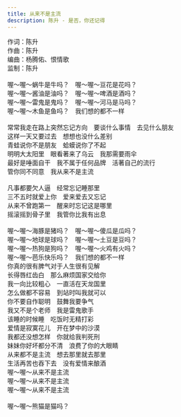 ```yaml
---
title: 从来不是主流
description: 陈升 - 是否，你还记得
---
```


作词：陈升<br />作曲：陈升<br />编曲：杨腾佑、恨情歌<br />监制：陈升<br /><br />喔～喔～蜗牛是牛吗？　喔～喔～豆花是花吗？<br />喔～喔～酱油是油吗？　喔～喔～啤酒是酒吗？<br />喔～喔～雷鬼是鬼吗？　喔～喔～河马是马吗？<br />喔～喔～木鱼是鱼吗？　我们想的都不一样<br /><br />常常我走在路上突然忘记方向　要谈什么事情　去见什么朋友<br />这样一天又要过去　想想也没什么差别<br />青蛙说你不是朋友　蛤蟆说你了不起<br />明明大太阳里　眼看著来了乌云　我那需要雨伞<br />最好是唾面自干　我不属于任何品牌　活著自己的流行<br />管你同不同意　我从来不是主流<br /><br />凡事都要欠人逼　经常忘记睡那里<br />三不五时就爱上你　爱来爱去又忘记<br />从来不曾跑第一　醒来时忘记这是哪里<br />摇滚摇到骨子里　我管你比我有出息<br /><br />喔～喔～海豚是猪吗？　喔～喔～傻瓜是瓜吗？<br />喔～喔～地球是球吗？　喔～喔～土豆是豆吗？<br />喔～喔～热狗是狗吗？　喔～喔～火鸡有火吗？<br />喔～喔～芭乐快乐吗？　我们想的都不一样<br />你真的很有脾气对于人生很有见解<br />长得唇红齿白　那么麻烦国家交给你<br />我一向比较粗心　一直活在天龙国里<br />怎么做都不容易　到站时叫我就可以<br />你不要自作聪明　鼓舞我要争气<br />我又不是个老师　我是雷鬼歌手<br />该睡的时候睡　吃饭时无精打彩<br />爱情是寂寞花儿　开在梦中的沙漠<br />我都还没想怎样　你就给我判死刑<br />妹妹你好坏都分不清　浪费了你的大眼睛<br />从来都不是主流　想去那里就去那里<br />生活再苦也吞下去　没有爱情来酿酒<br />喔～喔～从来不是主流<br />喔～喔～从来不是主流<br />喔～喔～从来不是主流<br /><br />喔～喔～熊猫是猫吗？